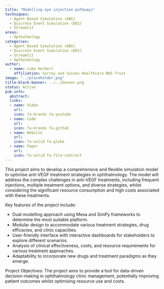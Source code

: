 ```yaml
---
title: "Modelling eye injection pathways"
techniques:
  - Agent Based Simulation (ABS)
  - Discrete Event Simulation (DES)
  - Streamlit
areas:
  - Opthalmology
categories:
  - Agent Based Simulation (ABS)
  - Discrete Event Simulation (DES)
  - Streamlit
  - Opthalmology
author:
  - name: Luke Herbert
    affiliation: Surrey and Sussex Healthcare NHS Trust
image: "../placeholder.png"
title-block-banner: ../../banner.png
status: Active
pub-info:
  abstract:
  links:
  - name: Video
    url:
    icon: fa-brands fa-youtube
  - name: Code
    url:
    icon: fa-brands fa-github
  - name: Website
    url:
    icon: fa-solid fa-globe
  - name: Paper
    url:
    icon: fa-solid fa-file-contract
---
```


This project aims to develop a comprehensive and flexible simulation model to optimise anti-VEGF treatment strategies in ophthalmology. The model will address the complex challenges in anti-VEGF treatments, including frequent injections, multiple treatment options, and diverse strategies, whilst considering the significant resource consumption and high costs associated with these treatments.

Key features of the project include:

- Dual modelling approach using Mesa and SimPy frameworks to determine the most suitable platform.
- Modular design to accommodate various treatment strategies, drug efficacies, and clinic capacities.
- User-friendly interface with interactive dashboards for stakeholders to explore different scenarios.
- Analysis of clinical effectiveness, costs, and resource requirements for various treatment approaches.
- Adaptability to incorporate new drugs and treatment paradigms as they emerge.

Project Objectives: The project aims to provide a tool for data-driven decision-making in ophthalmology clinic management, potentially improving patient outcomes whilst optimising resource use and costs.
